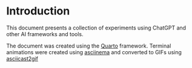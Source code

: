 # Introduction

This document presents a collection of experiments using ChatGPT and other AI frameworks and tools.

The document was created using the [Quarto](https://quarto.org) framework. Terminal animations were created using [asciinema](https://asciinema.org) and converted to GIFs using [asciicast2gif](https://github.com/asciinema/agg)

